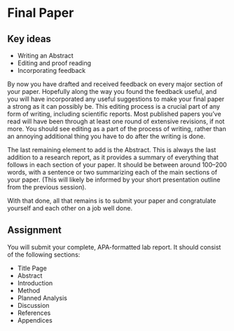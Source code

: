 # Final Paper {.unnumbered}


## Key ideas

- Writing an Abstract
- Editing and proof reading
- Incorporating feedback


By now you have drafted and received feedback on every major section of your paper. Hopefully along the way you found the feedback useful, and you will have incorporated any useful suggestions to make your final paper a strong as it can possibly be. This editing process is a crucial part of any form of writing, including scientific reports. Most published papers you’ve read will have been through at least one round of extensive revisions, if not more. You should see editing as a part of the process of writing, rather than an annoying additional thing you have to do after the writing is done.

The last remaining element to add is the Abstract. This is always the last addition to a research report, as it provides a summary of everything that follows in each section of your paper. It should be between around 100–200 words, with a sentence or two summarizing each of the main sections of your paper. (This will likely be informed by your short presentation outline from the previous session).

With that done, all that remains is to submit your paper and congratulate yourself and each other on a job well done.



## Assignment

You will submit your complete, APA-formatted lab report. It should consist of the following sections:

- Title Page
- Abstract
- Introduction
- Method 
- Planned Analysis
- Discussion
- References
- Appendices
